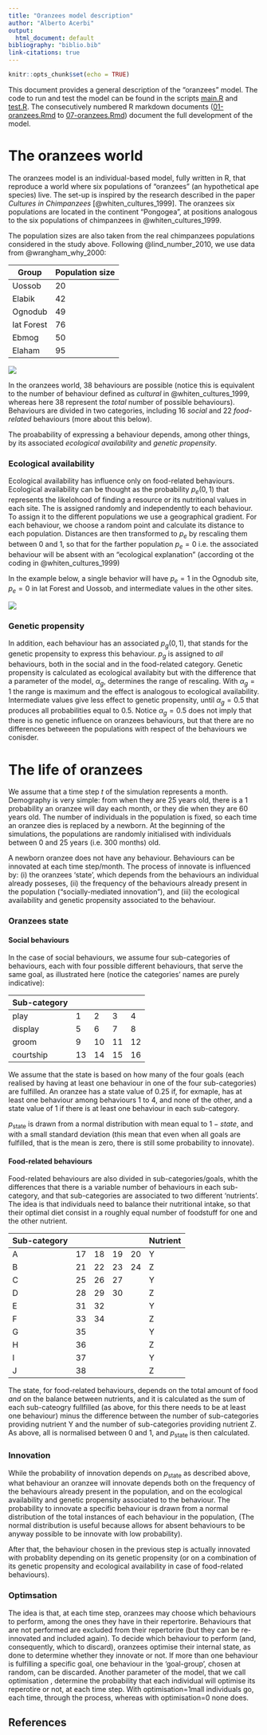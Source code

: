 ```yaml
---
title: "Oranzees model description"
author: "Alberto Acerbi"
output:
  html_document: default
bibliography: "biblio.bib"
link-citations: true
---
```


```r
knitr::opts_chunk$set(echo = TRUE)
```

This document provides a general description of the "oranzees" model. The code to run and test the model can be found in the scripts [main.R](main.R) and [test.R](test.R). The consecutively numbered R markdown documents ([01-oranzees.Rmd](01-oranzees.Rmd) to [07-oranzees.Rmd](07-oranzees.Rmd)) document the full development of the model.

# The oranzees world

The oranzees model is an individual-based model, fully written in R, that reproduce a world where six populations of "oranzees" (an hypothetical ape species) live. The set-up is inspired by the research described in the paper *Cultures in Chimpanzees* [@whiten_cultures_1999]. The oranzees six populations are located in the continent "Pongogea", at positions analogous to the six populations of chimpanzees in @whiten_cultures_1999.

The population sizes are also taken from the real chimpanzees populations considered in the study above. Following @lind_number_2010, we use data from @wrangham_why_2000:

Group     |  Population size  
--------- |----
Uossob    | 20
Elabik    | 42
Ognodub   | 49
Iat Forest| 76  
Ebmog     | 50
Elaham    | 95

![](material/pongogea_model_description.png)

In the oranzees world, 38 behaviours are possible (notice this is equivalent to the number of behaviour defined as *cultural* in @whiten_cultures_1999, whereas here 38 represent the *total* number of possible behaviours). Behaviours are divided in two categories, including 16 *social* and 22 *food-related* behaviours (more about this below).

The proabability of expressing a behaviour depends, among other things, by its associated *ecological availability* and *genetic propensity*. 

### Ecological availability

Ecological availability has influence only on food-related behaviours. Ecological availability can be thought as the probability $p_e(0,1)$ that represents the likelohood of finding a resource or its nutritional values in each site. The is assigned randomly and independently to each behaviour. To assign it to the different populations we use a geographical gradient. For each behaviour, we choose a random point and calculate its distance to each population. Distances are then transformed to $p_e$ by rescaling them between 0 and 1, so that for the farther population $p_e=0$ i.e. the associated behaviour will be absent with an "ecological explanation" (according ot the coding in @whiten_cultures_1999)  

In the example below, a single behavior will have $p_e=1$ in the Ognodub site, $p_e=0$ in Iat Forest and Uossob, and intermediate values in the other sites.

![](material/eco_gradient_model_description.png)

### Genetic propensity

In addition, each behaviour has an associated $p_g(0,1)$, that stands for the genetic propensity to express this behaviour. $p_g$ is assigned to *all* behaviours, both in the social and in the food-related category. Genetic propensity is calculated as ecological availabity but with the difference that a parameter of the model, $\alpha_g$, determines the range of rescaling. With $\alpha_g=1$ the range is maximum and the effect is analogous to ecological availability. Intermediate values give less effect to genetic propensity, until $\alpha_g=0.5$ that produces all probabilities equal to $0.5$. Notice $\alpha_g=0.5$ does not imply that there is no genetic influence on oranzees behaviours, but that there are no differences betweeen the populations with respect of the behaviours we conisder.

# The life of oranzees

We assume that a time step $t$ of the simulation represents a month. Demography is very simple: from when they are 25 years old, there is a $1%$ probability an oranzee will day each month, or they die when they are 60 years old. The number of individuals in the population is fixed, so each time an oranzee dies is replaced by a newborn. At the beginning of the simulations, the populations are randomly initialised with individuals between 0 and 25 years (i.e. 300 months) old.

A newborn oranzee does not have any behaviour. Behaviours can be innovated at each time step/month. 
The process of  innovate is influenced by: (i) the oranzees ‘state’, which depends from the behaviours an individual already posseses, (ii) the frequency of the behaviours already present in the population ("socially-mediated innovation"), and (iii) the ecological availability and genetic propensity associated to the behaviour.

### Oranzees state

#### Social behaviours

In the case of social behaviours, we assume four sub-categories of behaviours, each with four possible different behaviours, that serve the same goal, as illustrated here (notice the categories' names are purely indicative):

Sub-category  |    |    |    | 
--------------|----|----|----|----
play          | 1  | 2  | 3  | 4
display       | 5  | 6  | 7  | 8
groom         | 9  | 10 | 11 | 12
courtship     | 13 | 14 | 15 | 16

We assume that the state is based on how many of the four goals (each realised by having at least one behaviour in one of the four sub-categories) are fulfilled. An oranzee has a state value of $0.25$ if, for exmaple, has at least one behaviour among behaviours 1 to 4, and none of the other, and a state value of $1$ if there is at least one behaviour in each sub-category. 

$p_\text{state}$ is drawn from a normal distribution with mean equal to $1-state$, and with a small standard deviation (this mean that even when all goals are fulfilled, that is the mean is zero, there is still some probability to innovate). 

#### Food-related behaviours

Food-related behaviours are also divided in sub-categories/goals, whith the differences that there is a variable number of behaviours in each sub-category, and that sub-categories are associated to two different 'nutrients'. The idea is that individuals need to balance their nutritional intake, so that their optimal diet consist in a roughly equal number of foodstuff for one and the other nutrient.


Sub-category |    |    |    |    | Nutrient
-------------|----|----|----|----|---------
A            | 17 | 18 | 19 | 20 |    Y
B            | 21 | 22 | 23 | 24 |    Z
C            | 25 | 26 | 27 |    |    Y
D            | 28 | 29 | 30 |    |    Z
E            | 31 | 32 |    |    |    Y
F            | 33 | 34 |    |    |    Z
G            | 35 |    |    |    |    Y
H            | 36 |    |    |    |    Z
I            | 37 |    |    |    |    Y
J            | 38 |    |    |    |    Z 

The state, for food-related behaviours, depends on the total amount of food *and* on the balance between nutrients, and it is calculated as the sum of each sub-cateogry fullfilled (as above, for this there needs to be at least one behaviour) minus the difference between the number of sub-categories providing nutrient Y and the number of sub-categories providing nutrient Z. As above, all is normalised between $0$ and $1$, and $p_\text{state}$ is then calculated. 

### Innovation

While the probability of innovation depends on $p_\text{state}$ as described above, what behaviour an oranzee will innovate depends both on the frequency of the behaviours already present in the population, and on the ecological availability and genetic propensity associated to the behaviour. The probability to innovate a specific behaviour is drawn from a normal distribution of the total instances of each behaviour in the population, (The normal distribution is useful because allows for absent behaviours to be anyway possible to be innovate with low probability).  

After that, the behaviour chosen in the previous step is actually innovated with probablity depending on its genetic propensity (or on a combination of its genetic propensity and ecological availability in case of food-related behaviours).

### Optimsation

The idea is that, at each time step, oranzees may choose which behaviours to perform, among the ones they have in their repertorire. Behaviours that are not performed are excluded from their repertorire (but they can be re-innovated and included again). To decide which behaviour to perform (and, consequently, which to discard), oranzees optimise their internal state, as done to determine whether they innovate or not. If more than one behaviour is fulfilling a specific goal, one behaviour in the ‘goal-group’, chosen at random, can be discarded. Another parameter of the model, that we call optimisation
, determine the probability that each individual will optimise its reperotire or not, at each time step. With optimisation=1mall individuals go, each time, through the process, whereas with optimisation=0
 none does.

## References
